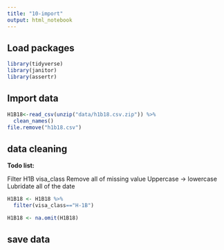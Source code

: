 ```yaml
---
title: "10-import"
output: html_notebook
---
```

## Load packages
```r
library(tidyverse)
library(janitor)
library(assertr)
```


## Import data

```r
H1B18<-read_csv(unzip("data/h1b18.csv.zip")) %>% 
  clean_names()
file.remove("h1b18.csv")
```



## data cleaning

**Todo list:**

Filter H1B visa_class
Remove all of missing value
Uppercase -> lowercase
Lubridate all of the date



```r
H1B18 <- H1B18 %>% 
  filter(visa_class=="H-1B")
```


```r
H1B18 <- na.omit(H1B18)
```
## save data
